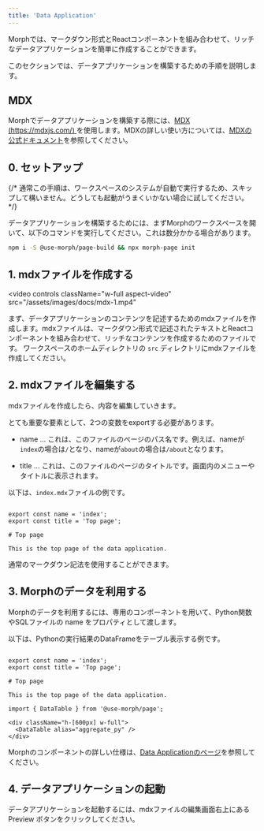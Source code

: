 ```yaml
---
title: 'Data Application'
---
```


Morphでは、マークダウン形式とReactコンポーネントを組み合わせて、リッチなデータアプリケーションを簡単に作成することができます。

このセクションでは、データアプリケーションを構築するための手順を説明します。

## MDX

Morphでデータアプリケーションを構築する際には、[MDX (https://mdxjs.com/) ](https://mdxjs.com/)を使用します。MDXの詳しい使い方については、[MDXの公式ドキュメント](https://mdxjs.com/)を参照してください。

## 0. セットアップ

{/* <Warning>通常この手順は、ワークスペースのシステムが自動で実行するため、スキップして構いません。どうしても起動がうまくいかない場合に試してください。</Warning> */}

データアプリケーションを構築するためには、まずMorphのワークスペースを開いて、以下のコマンドを実行してください。これは数分かかる場合があります。

```bash
npm i -S @use-morph/page-build && npx morph-page init
```


## 1. mdxファイルを作成する

<video
  controls
  className="w-full aspect-video"
  src="/assets/images/docs/mdx-1.mp4"
></video>

まず、データアプリケーションのコンテンツを記述するためのmdxファイルを作成します。mdxファイルは、マークダウン形式で記述されたテキストとReactコンポーネントを組み合わせて、リッチなコンテンツを作成するためのファイルです。
ワークスペースのホームディレクトリの `src` ディレクトリにmdxファイルを作成してください。

## 2. mdxファイルを編集する

mdxファイルを作成したら、内容を編集していきます。

とても重要な要素として、2つの変数をexportする必要があります。

- name ... これは、このファイルのページのパス名です。例えば、nameが`index`の場合は`/`となり、nameが`about`の場合は`/about`となります。

- title ... これは、このファイルのページのタイトルです。画面内のメニューやタイトルに表示されます。

以下は、`index.mdx`ファイルの例です。

```tsx index.mdx

export const name = 'index';
export const title = 'Top page';

# Top page

This is the top page of the data application.

```

通常のマークダウン記法を使用することができます。

## 3. Morphのデータを利用する

Morphのデータを利用するには、専用のコンポーネントを用いて、Python関数やSQLファイルの name をプロパティとして渡します。

以下は、Pythonの実行結果のDataFrameをテーブル表示する例です。

```tsx index.mdx

export const name = 'index';
export const title = 'Top page';

# Top page

This is the top page of the data application.

import { DataTable } from '@use-morph/page';

<div className="h-[600px] w-full">
  <DataTable alias="aggregate_py" />
</div>

```

Morphのコンポーネントの詳しい仕様は、[Data Applicationのページ](/data-application/ja/how-to-build-data-application)を参照してください。

## 4. データアプリケーションの起動

データアプリケーションを起動するには、mdxファイルの編集画面右上にある Preview ボタンをクリックしてください。

